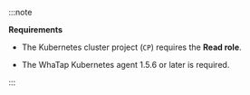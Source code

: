 :::note

**Requirements**

- The Kubernetes cluster project (<code class='my'>CP</code>) requires the **Read role**.

- The WhaTap Kubernetes agent 1.5.6 or later is required.

:::
